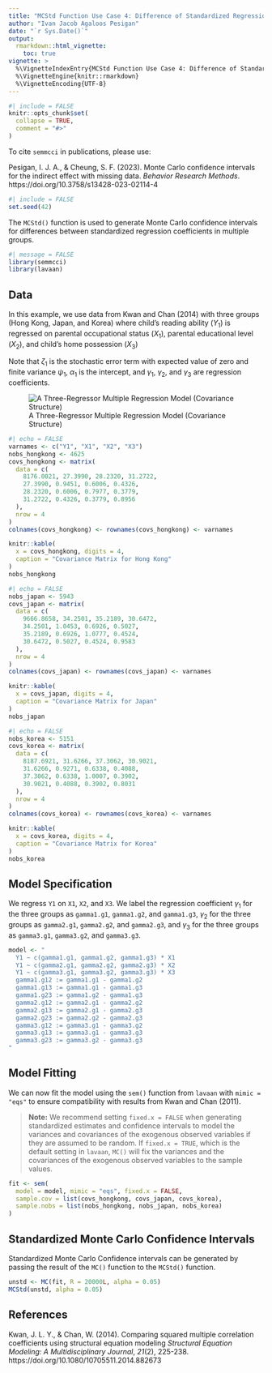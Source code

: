 ```yaml
---
title: "MCStd Function Use Case 4: Difference of Standardized Regression Coefficients in Multiple Groups"
author: "Ivan Jacob Agaloos Pesigan"
date: "`r Sys.Date()`"
output:
  rmarkdown::html_vignette:
    toc: true
vignette: >
  %\VignetteIndexEntry{MCStd Function Use Case 4: Difference of Standardized Regression Coefficients in Multiple Groups}
  %\VignetteEngine{knitr::rmarkdown}
  %\VignetteEncoding{UTF-8}
---
```


```r
#| include = FALSE
knitr::opts_chunk$set(
  collapse = TRUE,
  comment = "#>"
)
```

To cite `semmcci` in publications, please use: 

Pesigan, I. J. A., & Cheung, S. F. (2023).
Monte Carlo confidence intervals for the indirect effect with missing data.
*Behavior Research Methods*.
https://doi.org/10.3758/s13428-023-02114-4

```r
#| include = FALSE
set.seed(42)
```

The `MCStd()` function is used
to generate Monte Carlo confidence intervals
for differences between standardized regression coefficients
in multiple groups.

```r
#| message = FALSE
library(semmcci)
library(lavaan)
```

## Data

In this example,
we use data from Kwan and Chan (2014)
with three groups (Hong Kong, Japan, and Korea)
where child's reading ability ($Y_{1}$)
is regressed on
parental occupational status ($X_{1}$),
parental educational level ($X_{2}$), and
child's home possession ($X_{3}$)

\begin{equation}
    Y_{1}
    =
    \alpha_{1}
    +
    \gamma_{1}
    X_{1}
    +
    \gamma_{2}
    X_{2}
    +
    \gamma_{3}
    X_{3}
    +
    \zeta_{1} .
\end{equation}

\noindent Note that $\zeta_{1}$ is the stochastic error term
with expected value of zero
and finite variance $\psi_{1}$,
$\alpha_{1}$ is the intercept,
and $\gamma_{1}$, $\gamma_{2}$, and $\gamma_{3}$
are regression coefficients.

![A Three-Regressor Multiple Regression Model (Covariance Structure)](https://raw.githubusercontent.com/jeksterslab/semmcci/main/latexsrc/figures/png/kwan-2011-example-1.png)

```r
#| echo = FALSE
varnames <- c("Y1", "X1", "X2", "X3")
nobs_hongkong <- 4625
covs_hongkong <- matrix(
  data = c(
    8176.0021, 27.3990, 28.2320, 31.2722,
    27.3990, 0.9451, 0.6006, 0.4326,
    28.2320, 0.6006, 0.7977, 0.3779,
    31.2722, 0.4326, 0.3779, 0.8956
  ),
  nrow = 4
)
colnames(covs_hongkong) <- rownames(covs_hongkong) <- varnames
```

```r
knitr::kable(
  x = covs_hongkong, digits = 4,
  caption = "Covariance Matrix for Hong Kong"
)
nobs_hongkong
```

```r
#| echo = FALSE
nobs_japan <- 5943
covs_japan <- matrix(
  data = c(
    9666.8658, 34.2501, 35.2189, 30.6472,
    34.2501, 1.0453, 0.6926, 0.5027,
    35.2189, 0.6926, 1.0777, 0.4524,
    30.6472, 0.5027, 0.4524, 0.9583
  ),
  nrow = 4
)
colnames(covs_japan) <- rownames(covs_japan) <- varnames
```

```r
knitr::kable(
  x = covs_japan, digits = 4,
  caption = "Covariance Matrix for Japan"
)
nobs_japan
```

```r
#| echo = FALSE
nobs_korea <- 5151
covs_korea <- matrix(
  data = c(
    8187.6921, 31.6266, 37.3062, 30.9021,
    31.6266, 0.9271, 0.6338, 0.4088,
    37.3062, 0.6338, 1.0007, 0.3902,
    30.9021, 0.4088, 0.3902, 0.8031
  ),
  nrow = 4
)
colnames(covs_korea) <- rownames(covs_korea) <- varnames
```

```r
knitr::kable(
  x = covs_korea, digits = 4,
  caption = "Covariance Matrix for Korea"
)
nobs_korea
```

## Model Specification

We regress `Y1` on `X1`, `X2`, and `X3`.
We label the regression coefficient
$\gamma_{1}$
for the three groups as
`gamma1.g1`, `gamma1.g2`, and `gamma1.g3`,
$\gamma_{2}$
for the three groups as
`gamma2.g1`, `gamma2.g2`, and `gamma2.g3`, and
$\gamma_{3}$
for the three groups as
`gamma3.g1`, `gamma3.g2`, and `gamma3.g3`.

```r
model <- "
  Y1 ~ c(gamma1.g1, gamma1.g2, gamma1.g3) * X1
  Y1 ~ c(gamma2.g1, gamma2.g2, gamma2.g3) * X2
  Y1 ~ c(gamma3.g1, gamma3.g2, gamma3.g3) * X3
  gamma1.g12 := gamma1.g1 - gamma1.g2
  gamma1.g13 := gamma1.g1 - gamma1.g3
  gamma1.g23 := gamma1.g2 - gamma1.g3
  gamma2.g12 := gamma2.g1 - gamma2.g2
  gamma2.g13 := gamma2.g1 - gamma2.g3
  gamma2.g23 := gamma2.g2 - gamma2.g3
  gamma3.g12 := gamma3.g1 - gamma3.g2
  gamma3.g13 := gamma3.g1 - gamma3.g3
  gamma3.g23 := gamma3.g2 - gamma3.g3
"
```

## Model Fitting

We can now fit the model using the `sem()` function from `lavaan`
with `mimic = "eqs"`
to ensure compatibility with results from Kwan and Chan (2011).

> **Note:** We recommend setting `fixed.x = FALSE`
> when generating standardized estimates and confidence intervals
> to model the variances and covariances of the exogenous observed variables
> if they are assumed to be random.
> If `fixed.x = TRUE`, which is the default setting in `lavaan`,
> `MC()` will fix the variances and the covariances
> of the exogenous observed variables to the sample values.

```r
fit <- sem(
  model = model, mimic = "eqs", fixed.x = FALSE,
  sample.cov = list(covs_hongkong, covs_japan, covs_korea),
  sample.nobs = list(nobs_hongkong, nobs_japan, nobs_korea)
)
```

## Standardized Monte Carlo Confidence Intervals

Standardized Monte Carlo Confidence intervals can be generated by passing the result of the `MC()` function to the `MCStd()` function.

```r
unstd <- MC(fit, R = 20000L, alpha = 0.05)
MCStd(unstd, alpha = 0.05)
```

## References

Kwan, J. L. Y., & Chan, W. (2014).
Comparing squared multiple correlation coefficients using structural equation modeling
*Structural Equation Modeling: A Multidisciplinary Journal*, *21*(2), 225-238.
https://doi.org/10.1080/10705511.2014.882673
